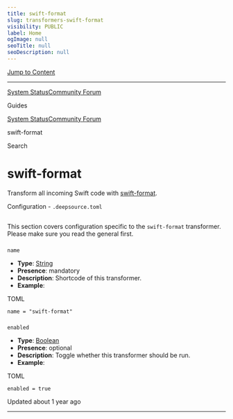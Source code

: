 ```yaml
---
title: swift-format
slug: transformers-swift-format
visibility: PUBLIC
label: Home
ogImage: null
seoTitle: null
seoDescription: null
---
```

[Jump to Content](#content)

* * *

[System Status](https://deepsourcestatus.com/)[Community Forum](https://discuss.deepsource.com/)

Guides

[System Status](https://deepsourcestatus.com/)[Community Forum](https://discuss.deepsource.com/)

swift-format

Search

swift-format
============

Transform all incoming Swift code with [swift-format](https://github.com/apple/swift-format).

Configuration - `.deepsource.toml`

[](#configuration---deepsourcetoml)
-------------------------------------------------------------------------

This section covers configuration specific to the `swift-format` transformer. Please make sure you read the general first.

### 

`name`

[](#name)

*   **Type**: [String](https://toml.io/en/v1.0.0#string)
*   **Presence**: mandatory
*   **Description**: Shortcode of this transformer.
*   **Example**:

TOML

`name = "swift-format"`

### 

`enabled`

[](#enabled)

*   **Type**: [Boolean](https://toml.io/en/v1.0.0#boolean)
*   **Presence**: optional
*   **Description**: Toggle whether this transformer should be run.
*   **Example**:

TOML

`enabled = true`

Updated about 1 year ago

* * *
